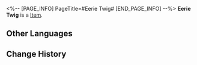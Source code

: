 <%-- [PAGE_INFO]
PageTitle=#Eerie Twig#
[END_PAGE_INFO] --%>
{{Item Infobox
|title       = Eerie Twig
|id          = 140228
|image       = Item Eerie Twig.png
|type        = 
|invCategory = Missions
|rarity      = 3
|effect      = 
|description = A branch that exudes an eerie aura, it is a rare ingredient in some prescriptions.
}}
{{Description|1=''"Does this... really have medicinal use?"''}}
'''Eerie Twig''' is a [[Item]].

==Other Languages==
{{Other Languages
|en   = Eerie Twig
|zhs  = 诡异的枝条
|zht  = 詭異的枝條
|ja   = 奇異な枝
|ko   = 괴상한 잔가지
|es   = Rama extraña
|fr   = Brindille étrange
|ru   = Жуткая ветка
|th   = กิ่งก้านประหลาด
|vi   = Cành Cây Kỳ Dị
|de   = Seltsamer Zweig
|id   = Ranting Aneh
|pt   = Galho Macabro
}}

==Change History==
{{Change History|2.0}}